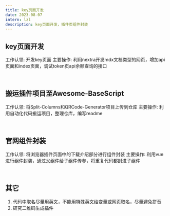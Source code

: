 ```yaml
---
title: key页面开发
date: 2023-08-07
intern: lzl
description: key页面开发，插件页组件封装
---
```


## key页面开发
工作认领: 开发key页面
主要操作: 利用nextra开发mdx文档类型的网页，增加api页面和index页面，调试token页api余额查询的接口

<br/>

## 搬运插件项目至Awesome-BaseScript
工作认领: 将Split-Columns和QRCode-Generator项目上传到仓库
主要操作: 利用自动化代码搬运项目，整理仓库，编写readme

<br/>

## 官网组件封装
工作认领: 将浏览器插件页面中的下载介绍部分进行组件封装
主要操作: 利用vue进行组件封装，通过父组件给子组件传参，将重复代码都封进子组件

<br/>

## 其它
1. 代码中取名尽量用英文，不能用特殊英文给变量或网页取名，尽量避免拼音
2. 研究二维码生成插件
